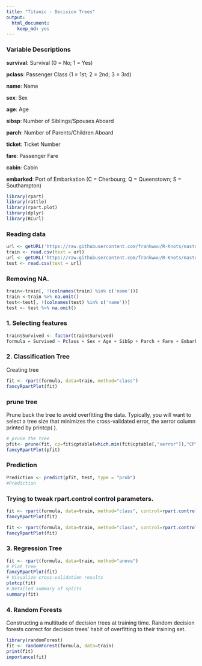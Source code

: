 ---
title: "Titanic - Decision Trees"
output: 
  html_document: 
    keep_md: yes
---

### Variable Descriptions

**survival**:  Survival (0 = No; 1 = Yes) 

**pclass**:    Passenger Class (1 = 1st; 2 = 2nd; 3 = 3rd) 

**name**:      Name 

**sex**:       Sex 

**age**:       Age 

**sibsp**:     Number of Siblings/Spouses Aboard 

**parch**:     Number of Parents/Children Aboard 

**ticket**:    Ticket Number 

**fare**:      Passenger Fare 

**cabin**:     Cabin 

**embarked**:  Port of Embarkation (C = Cherbourg; Q = Queenstown; S = Southampton)  

```{r warning=FALSE, message=FALSE}
library(rpart)
library(rattle)
library(rpart.plot)
library(dplyr)
library(RCurl)
```

### Reading data

```{r}
url <- getURL('https://raw.githubusercontent.com/frankwwu/R-Knots/master/Titanic/train.csv')
train <- read.csv(text = url) 
url <- getURL('https://raw.githubusercontent.com/frankwwu/R-Knots/master/Titanic/test.csv')
test <- read.csv(text = url) 
```

### Removing NA.

```{r}
train<-train[, !(colnames(train) %in% c('name'))]
train <-train %>% na.omit()
test<-test[, !(colnames(test) %in% c('name'))]
test <- test %>% na.omit()
```

### 1. Selecting features

```{r}
train$Survived <- factor(train$Survived)
formula = Survived ~ Pclass + Sex + Age + SibSp + Parch + Fare + Embarked
```

### 2. Classification Tree
Creating tree

```{r}
fit <- rpart(formula, data=train, method="class")
fancyRpartPlot(fit)
```

### prune tree
Prune back the tree to avoid overfitting the data. Typically, you will want to select a tree size that minimizes the cross-validated error, the xerror column printed by printcp( ).

```{r}
# prune the tree 
pfit<- prune(fit, cp=fit$cptable[which.min(fit$cptable[,"xerror"]),"CP"])
fancyRpartPlot(pfit)
```

### Prediction

```{r}
Prediction <- predict(pfit, test, type = "prob")
#Prediction
```

### Trying to tweak rpart.control control parameters.

```{r}
fit <- rpart(formula, data=train, method="class", control=rpart.control(minsplit=2, cp=0))
fancyRpartPlot(fit)

fit <- rpart(formula, data=train, method="class", control=rpart.control(minsplit=2, cp=0, minbucket=2))
fancyRpartPlot(fit)
```

### 3. Regression Tree

```{r}
fit <- rpart(formula, data=train, method="anova")
# Plot tree 
fancyRpartPlot(fit)
# Visualize cross-validation results
plotcp(fit) 
# Detailed summary of splits
summary(fit)
```

### 4. Random Forests

Constructing a multitude of decision trees at training time. Random decision forests correct for decision trees' habit of overfitting to their training set.

```{r}
library(randomForest)
fit <- randomForest(formula, data=train)
print(fit)
importance(fit)
```


